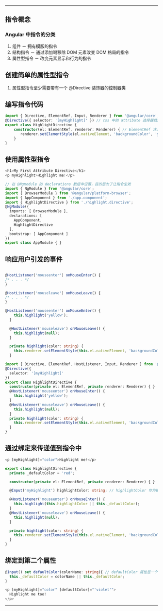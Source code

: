 ----
== 指令概念 ==
=== Angular 中指令的分类 ===
# 组件 － 拥有模版的指令
# 结构指令 － 通过添加喝移除 DOM 元素改变 DOM 格局的指令
# 属性型指令 － 改变元素显示和行为的指令
== 创建简单的属性型指令 ==
# 属性型指令至少需要带有一个 @Directive 装饰器的控制器类
== 编写指令代码 ==
<source lang="TypeScript">
import { Directive, ElementRef, Input, Renderer } from '@angular/core';
@Directive({ selector: '[myHighlight]' }) // css 中的 attribute 选择器就是属性名称加方括号
export class HighlightDirective {
    constructor(el: ElementRef, renderer: Renderer) { // ElementRef 注入，这样代码可以访问 DOM 元素，Renderer 让代码可以改变 DOM 元素的样式 
       renderer.setElementStyle(el.nativeElement, 'backgroundColor', 'yellow');
    }
}
</source>
== 使用属性型指令 ==
<source lang="TypeScript">
<h1>My First Attribute Directive</h1>
<p myHighlight>Highlight me!</p>
</source>
<source lang="TypeScript">
// 在 @Ngmodule 的 declarations 数组中设置，目的是为了让指令生效
import { NgModule } from '@angular/core';
import { BrowserModule } from '@angular/platform-browser';
import { AppComponent } from './app.component';
import { HighlightDirective } from './highlight.directive';
@NgModule({
  imports: [ BrowserModule ],
  declarations: [
    AppComponent,
    HighlightDirective
  ],
  bootstrap: [ AppComponent ]
})
export class AppModule { }
</source>
== 响应用户引发的事件 ==
<source lang="TypeScript"> 
@HostListener('mouseenter') onMouseEnter() {
/* . . . */
}

@HostListener('mouseleave') onMouseLeave() {
/* . . . */
}
</source>
<source lang="TypeScript">
@HostListener('mouseenter') onMouseEnter() {
    this.highlight('yellow');
  }

  @HostListener('mouseleave') onMouseLeave() {
    this.highlight(null);
  }

  private highlight(color: string) {
    this.renderer.setElementStyle(this.el.nativeElement, 'backgroundColor', color);
  }
</source>
<source lang="TypeScript">
import { Directive, ElementRef, HostListener, Input, Renderer } from '@angular/core';
@Directive({
  selector: '[myHighlight]'
})
export class HighlightDirective {
  constructor(private el: ElementRef, private renderer: Renderer) { }
  @HostListener('mouseenter') onMouseEnter() {
    this.highlight('yellow');
  }
  @HostListener('mouseleave') onMouseLeave() {
    this.highlight(null);
  }
  private highlight(color: string) {
    this.renderer.setElementStyle(this.el.nativeElement, 'backgroundColor', color);
  }
}
</source>
== 通过绑定来传递值到指令中 ==
<source lang="TypeScript">
<p [myHighlight]="color">Highlight me!</p>
</source>
<source lang="TypeScript">
export class HighlightDirective {
  private _defaultColor = 'red';

  constructor(private el: ElementRef, private renderer: Renderer) { }

  @Input('myHighlight') highlightColor: string; // highlightColor 作为输入属性，所以有 @Input（）装饰器，myHighlight 作为别名，代码绑定到 myHighlight 属性上，但是指令属性名为 highlightColor

  @HostListener('mouseenter') onMouseEnter() {
    this.highlight(this.highlightColor || this._defaultColor);
  }
  @HostListener('mouseleave') onMouseLeave() {
    this.highlight(null);
  }

  private highlight(color: string) {
    this.renderer.setElementStyle(this.el.nativeElement, 'backgroundColor', color);
  }
}
</source>
== 绑定到第二个属性 ==
<source lang="TypeScript">
@Input() set defaultColor(colorName: string){ // defaultColor 属性是一个 setter 函数 
  this._defaultColor = colorName || this._defaultColor;
}
</source>
<source lang="TypeScript">
<p [myHighlight]="color" [defaultColor]="'violet'">
  Highlight me too!
</p>
</source>
----